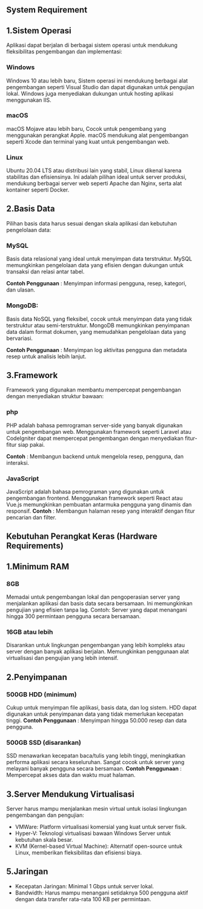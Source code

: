 ## System Requirement

## 1.Sistem Operasi
Aplikasi dapat berjalan di berbagai sistem operasi untuk mendukung fleksibilitas pengembangan dan implementasi:

### Windows
Windows 10 atau lebih baru, Sistem operasi ini mendukung berbagai alat pengembangan seperti Visual Studio dan dapat digunakan untuk pengujian lokal. Windows juga menyediakan dukungan untuk hosting aplikasi menggunakan IIS.

### macOS
macOS Mojave atau lebih baru, Cocok untuk pengembang yang menggunakan perangkat Apple. macOS mendukung alat pengembangan seperti Xcode dan terminal yang kuat untuk pengembangan web.

### Linux
Ubuntu 20.04 LTS atau distribusi lain yang stabil, Linux dikenal karena stabilitas dan efisiensinya. Ini adalah pilihan ideal untuk server produksi, mendukung berbagai server web seperti Apache dan Nginx, serta alat kontainer seperti Docker.

## 2.Basis Data
Pilihan basis data harus sesuai dengan skala aplikasi dan kebutuhan pengelolaan data:

### MySQL
Basis data relasional yang ideal untuk menyimpan data terstruktur. MySQL memungkinkan pengelolaan data yang efisien dengan dukungan untuk transaksi dan relasi antar tabel.

**Contoh Penggunaan** : Menyimpan informasi pengguna, resep, kategori, dan ulasan.

### MongoDB:
Basis data NoSQL yang fleksibel, cocok untuk menyimpan data yang tidak terstruktur atau semi-terstruktur. MongoDB memungkinkan penyimpanan data dalam format dokumen, yang memudahkan pengelolaan data yang bervariasi.

**Contoh Penggunaan** : Menyimpan log aktivitas pengguna dan metadata resep untuk analisis lebih lanjut.

## 3.Framework
Framework yang digunakan membantu mempercepat pengembangan dengan menyediakan struktur bawaan:

### php
 PHP adalah bahasa pemrograman server-side yang banyak digunakan untuk pengembangan web. Menggunakan framework seperti Laravel atau CodeIgniter dapat mempercepat pengembangan dengan menyediakan fitur-fitur siap pakai.
 
**Contoh** : Membangun backend untuk mengelola resep, pengguna, dan interaksi.

### JavaScript
JavaScript adalah bahasa pemrograman yang digunakan untuk pengembangan frontend. Menggunakan framework seperti React atau Vue.js memungkinkan pembuatan antarmuka pengguna yang dinamis dan responsif.
**Contoh** : Membangun halaman resep yang interaktif dengan fitur pencarian dan filter.


## Kebutuhan Perangkat Keras (Hardware Requirements)
## 1.Minimum RAM

### 8GB
Memadai untuk pengembangan lokal dan pengoperasian server yang menjalankan aplikasi dan basis data secara bersamaan. Ini memungkinkan pengujian yang efisien tanpa lag.
Contoh: Server yang dapat menangani hingga 300 permintaan pengguna secara bersamaan.

### 16GB atau lebih
Disarankan untuk lingkungan pengembangan yang lebih kompleks atau server dengan banyak aplikasi berjalan. Memungkinkan penggunaan alat virtualisasi dan pengujian yang lebih intensif.

## 2.Penyimpanan

### 500GB HDD (minimum)
 Cukup untuk menyimpan file aplikasi, basis data, dan log sistem. HDD dapat digunakan untuk penyimpanan data yang tidak memerlukan kecepatan tinggi.
 **Contoh Penggunaan** : Menyimpan hingga 50.000 resep dan data pengguna.

### 500GB SSD (disarankan)
SSD menawarkan kecepatan baca/tulis yang lebih tinggi, meningkatkan performa aplikasi secara keseluruhan. Sangat cocok untuk server yang melayani banyak pengguna secara bersamaan.
**Contoh Penggunaan** : Mempercepat akses data dan waktu muat halaman.

## 3.Server Mendukung Virtualisasi
Server harus mampu menjalankan mesin virtual untuk isolasi lingkungan pengembangan dan pengujian:

- VMWare: Platform virtualisasi komersial yang kuat untuk server fisik.
- Hyper-V: Teknologi virtualisasi bawaan Windows Server untuk kebutuhan skala besar.
- KVM (Kernel-based Virtual Machine): Alternatif open-source untuk Linux, memberikan fleksibilitas dan efisiensi biaya.

## 5.Jaringan
- Kecepatan Jaringan: Minimal 1 Gbps untuk server lokal.
- Bandwidth: Harus mampu menangani setidaknya 500 pengguna aktif dengan data transfer rata-rata 100 KB per permintaan.



